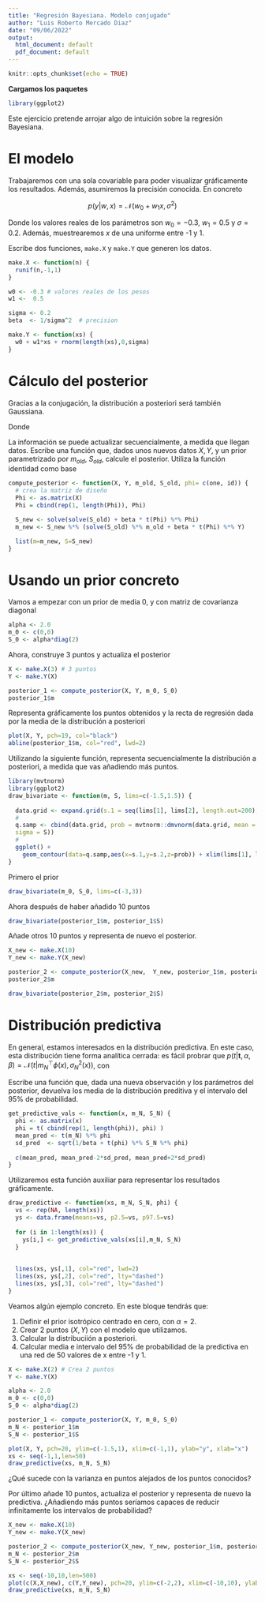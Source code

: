 ```yaml
---
title: "Regresión Bayesiana. Modelo conjugado"
author: "Luis Roberto Mercado Diaz"
date: "09/06/2022"
output:
  html_document: default
  pdf_document: default
---
```


```r
knitr::opts_chunk$set(echo = TRUE)
```


**Cargamos los paquetes**
```r
library(ggplot2)
```

Este ejercicio pretende arrojar algo de intuición sobre la regresión Bayesiana.

# El modelo

Trabajaremos con una sola covariable para poder visualizar gráficamente los resultados. Además, asumiremos la precisión conocida. En concreto

$$
p(y \vert w,x) = \mathcal{N} (w_0 + w_1x, \sigma^2)
$$

Donde los valores reales de los parámetros son $w_0 = -0.3$, $w_1 = 0.5$ y $\sigma = 0.2$. Además, muestrearemos $x$ de una uniforme entre -1 y 1.

Escribe dos funciones, ```make.X``` y ```make.Y``` que generen los datos.

```r
make.X <- function(n) {
  runif(n,-1,1)
}

w0 <- -0.3 # valores reales de los pesos
w1 <-  0.5

sigma <- 0.2
beta  <- 1/sigma^2  # precision

make.Y <- function(xs) {
  w0 + w1*xs + rnorm(length(xs),0,sigma)
}
```


# Cálculo del posterior

Gracias a la conjugación, la distribución a posteriori será también Gaussiana. 

\begin{equation}
p(w \vert \boldsymbol{t}, X) = \mathcal{N}(w \vert m_N, S_N)
\end{equation}

Donde

\begin{eqnarray*}
m_N &=& S_N(S_0^{-1} m_0 + \beta \Phi^\top \boldsymbol{t}) \\
S_N^{-1} &=& S_0^{-1} + \beta \Phi^\top \Phi
\end{eqnarray*}

La información se puede actualizar secuencialmente, a medida que llegan datos. Escribe una función que, dados unos nuevos datos $X,Y$, y un prior parametrizado por $m_{old}$, $S_{old}$, calcule el posterior. Utiliza la función identidad como base

```r
compute_posterior <- function(X, Y, m_old, S_old, phi= c(one, id)) {
  # crea la matriz de diseño
  Phi <- as.matrix(X)  
  Phi = cbind(rep(1, length(Phi)), Phi)

  S_new <- solve(solve(S_old) + beta * t(Phi) %*% Phi)
  m_new <- S_new %*% (solve(S_old) %*% m_old + beta * t(Phi) %*% Y)

  list(m=m_new, S=S_new) 
}
```


# Usando un prior concreto

Vamos a empezar con un prior de media 0, y con matriz de covarianza diagonal

```r
alpha <- 2.0
m_0 <- c(0,0)        
S_0 <- alpha*diag(2) 
```

Ahora, construye 3 puntos y actualiza el posterior

```r
X <- make.X(3) # 3 puntos
Y <- make.Y(X)

posterior_1 <- compute_posterior(X, Y, m_0, S_0)
posterior_1$m
```

Representa gráficamente los puntos obtenidos y la recta de regresión dada por la media de la distribución a posteriori

```r
plot(X, Y, pch=19, col="black")
abline(posterior_1$m, col="red", lwd=2)
```

Utilizando la siguiente función, representa secuencialmente la distribución a posteriori, a medida que vas añadiendo más puntos.
```r
library(mvtnorm)
library(ggplot2)
draw_bivariate <- function(m, S, lims=c(-1.5,1.5)) {
    
  data.grid <- expand.grid(s.1 = seq(lims[1], lims[2], length.out=200), s.2 = seq(lims[1], lims[2], length.out=200))
  #
  q.samp <- cbind(data.grid, prob = mvtnorm::dmvnorm(data.grid, mean = m, 
  sigma = S))
  #
  ggplot() + 
    geom_contour(data=q.samp,aes(x=s.1,y=s.2,z=prob)) + xlim(lims[1], lims[2]) + ylim(lims[1], lims[2]) + geom_hline(yintercept=w1, linetype="dashed", color = "red") + geom_vline(xintercept=w0, linetype="dashed", color = "red") + xlab("w0") + ylab("w1")
}

```


Primero el prior

```r
draw_bivariate(m_0, S_0, lims=c(-3,3))
```

Ahora después de haber añadido 10 puntos

```r
draw_bivariate(posterior_1$m, posterior_1$S)
```

Añade otros 10 puntos y representa de nuevo el posterior.

```r
X_new <- make.X(10) 
Y_new <- make.Y(X_new)

posterior_2 <- compute_posterior(X_new,  Y_new, posterior_1$m, posterior_1$S)
posterior_2$m
```

```r
draw_bivariate(posterior_2$m, posterior_2$S)
```

# Distribución predictiva

En general, estamos interesados en la distribución predictiva. En este caso, esta distribución tiene forma analítica cerrada: es fácil probrar que $p(t \vert \boldsymbol{t},\alpha, \beta) = \mathcal{N}(t \vert m_N^\top \phi(x), \sigma_N^2(x))$, con

\begin{equation}
\sigma_N^2(x) = \frac{1}{\beta} + \phi(x)^\top S_N \phi(x)
\end{equation}

Escribe una función que, dada una nueva observación y los parámetros del posterior, devuelva los media de la distribución preditiva y el intervalo del 95% de probabilidad.

```r
get_predictive_vals <- function(x, m_N, S_N) {
  phi <- as.matrix(x)  
  phi = t( cbind(rep(1, length(phi)), phi) )
  mean_pred <- t(m_N) %*% phi
  sd_pred  <- sqrt(1/beta + t(phi) %*% S_N %*% phi)
  
  c(mean_pred, mean_pred-2*sd_pred, mean_pred+2*sd_pred)
}

```

Utilizaremos esta función auxiliar para representar los resultados gráficamente.

```r
draw_predictive <- function(xs, m_N, S_N, phi) {
  vs <- rep(NA, length(xs))
  ys <- data.frame(means=vs, p2.5=vs, p97.5=vs)  
  
  for (i in 1:length(xs)) { 
    ys[i,] <- get_predictive_vals(xs[i],m_N, S_N)
  }
  
  
  lines(xs, ys[,1], col="red", lwd=2)
  lines(xs, ys[,2], col="red", lty="dashed")
  lines(xs, ys[,3], col="red", lty="dashed")
}
```



Veamos algún ejemplo concreto. En este bloque tendrás que:

1. Definir el prior isotrópico centrado en cero, con $\alpha = 2$.
2. Crear 2 puntos $(X,Y)$ con el modelo que utilizamos.
3. Calcular la distribuciión a posteriori.
4. Calcular media e intervalo del 95% de probabilidad de la predictiva en una red de 50 valores de x entre -1 y 1.
```r
X <- make.X(2) # Crea 2 puntos
Y <- make.Y(X)

alpha <- 2.0
m_0 <- c(0,0)        
S_0 <- alpha*diag(2) 

posterior_1 <- compute_posterior(X, Y, m_0, S_0)
m_N <- posterior_1$m
S_N <- posterior_1$S

plot(X, Y, pch=20, ylim=c(-1.5,1), xlim=c(-1,1), ylab="y", xlab="x")
xs <- seq(-1,1,len=50)
draw_predictive(xs, m_N, S_N)
```

¿Qué sucede con la varianza en puntos alejados de los puntos conocidos?

Por último añade 10 puntos, actualiza el posterior y representa de nuevo la predictiva. ¿Añadiendo más puntos seríamos capaces de reducir infinitamente los intervalos de probabilidad?

```r
X_new <- make.X(10)
Y_new <- make.Y(X_new)

posterior_2 <- compute_posterior(X_new, Y_new, posterior_1$m, posterior_1$S)
m_N <- posterior_2$m
S_N <- posterior_2$S

xs <- seq(-10,10,len=500)
plot(c(X,X_new), c(Y,Y_new), pch=20, ylim=c(-2,2), xlim=c(-10,10), ylab="y", xlab="x")
draw_predictive(xs, m_N, S_N)
```






